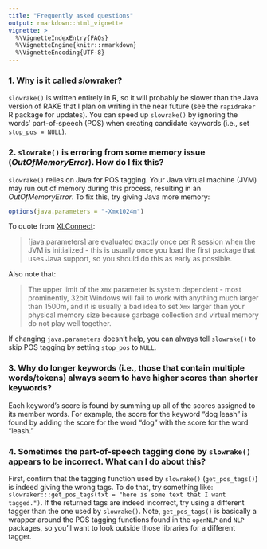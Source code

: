 ```yaml
---
title: "Frequently asked questions"
output: rmarkdown::html_vignette
vignette: >
  %\VignetteIndexEntry{FAQs}
  %\VignetteEngine{knitr::rmarkdown}
  %\VignetteEncoding{UTF-8}
---
```


### 1. Why is it called *slow*raker?

`slowrake()` is written entirely in R, so it will probably be slower than the Java version of RAKE that I plan on writing in the near future (see the `rapidraker` R package for updates). You can speed up `slowrake()` by ignoring the words' part-of-speech (POS) when creating candidate keywords (i.e., set `stop_pos = NULL`).

### 2. `slowrake()` is erroring from some memory issue (*OutOfMemoryError*). How do I fix this?

`slowrake()` relies on Java for POS tagging. Your Java virtual machine (JVM) may run out of memory during this process, resulting in an *OutOfMemoryError*. To fix this, try giving Java more memory:

```r
options(java.parameters = "-Xmx1024m")
```

To quote from [XLConnect](https://CRAN.R-project.org/package=XLConnect/vignettes/XLConnect.pdf):

> [java.parameters] are evaluated exactly once per R session when the JVM is initialized - this is usually once you load the first package that uses Java support, so you should do this as early as possible. 

Also note that:

> The upper limit of the `Xmx` parameter is system dependent - most prominently, 32bit Windows will fail to work with anything much larger than 1500m, and it is usually a bad idea to set `Xmx` larger than your physical memory size because garbage collection and virtual memory do not play well together.

If changing `java.parameters` doesn't help, you can always tell `slowrake()` to skip POS tagging by setting `stop_pos` to `NULL`.

### 3. Why do longer keywords (i.e., those that contain multiple words/tokens) always seem to have higher scores than shorter keywords?
 
Each keyword's score is found by summing up all of the scores assigned to its member words. For example, the score for the keyword "dog leash" is found by adding the score for the word "dog" with the score for the word "leash."

### 4. Sometimes the part-of-speech tagging done by `slowrake()` appears to be incorrect. What can I do about this?

First, confirm that the tagging function used by `slowrake()` (`get_pos_tags()`) is indeed giving the wrong tags. To do that, try something like: `slowraker:::get_pos_tags(txt = "here is some text that I want tagged.")`. If the returned tags are indeed incorrect, try using a different tagger than the one used by `slowrake()`. Note, `get_pos_tags()` is basically a wrapper around the POS tagging functions found in the `openNLP` and `NLP` packages, so you'll want to look outside those libraries for a different tagger.